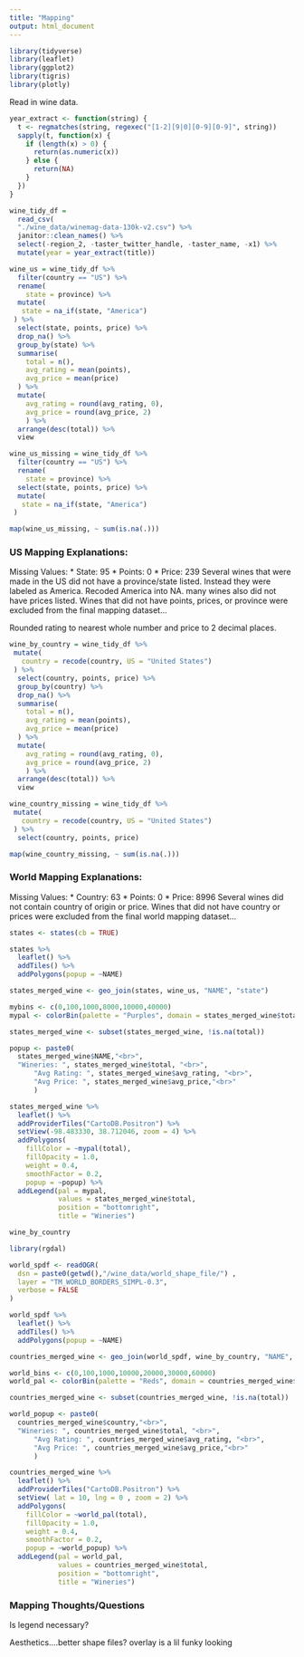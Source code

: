 ```yaml
---
title: "Mapping"
output: html_document
---
```


```r
library(tidyverse)
library(leaflet)
library(ggplot2)
library(tigris)
library(plotly)
```

Read in wine data.

```r
year_extract <- function(string) {
  t <- regmatches(string, regexec("[1-2][9|0][0-9][0-9]", string))
  sapply(t, function(x) {
    if (length(x) > 0) {
      return(as.numeric(x))
    } else {
      return(NA)    
    }
  })
}
```

```r
wine_tidy_df = 
  read_csv(
  "./wine_data/winemag-data-130k-v2.csv") %>% 
  janitor::clean_names() %>% 
  select(-region_2, -taster_twitter_handle, -taster_name, -x1) %>% 
  mutate(year = year_extract(title))
```

```r
wine_us = wine_tidy_df %>% 
  filter(country == "US") %>%
  rename(
    state = province) %>% 
  mutate(
   state = na_if(state, "America")
 ) %>%
  select(state, points, price) %>% 
  drop_na() %>% 
  group_by(state) %>%
  summarise(
    total = n(),
    avg_rating = mean(points),
    avg_price = mean(price)
  ) %>%
  mutate(
    avg_rating = round(avg_rating, 0), 
    avg_price = round(avg_price, 2)
    ) %>% 
  arrange(desc(total)) %>% 
  view
```

```r
wine_us_missing = wine_tidy_df %>% 
  filter(country == "US") %>%
  rename(
    state = province) %>% 
  select(state, points, price) %>% 
  mutate(
   state = na_if(state, "America")
 )

map(wine_us_missing, ~ sum(is.na(.)))
```

### US Mapping Explanations:
Missing Values:
* State: 95
* Points: 0
* Price: 239
Several wines that were made in the US did not have a province/state listed. Instead they were labeled as America. Recoded America into NA. many wines also did not have prices listed. Wines that did not have points, prices, or province were excluded from the final mapping dataset...

Rounded rating to nearest whole number and price to 2 decimal places.

```r
wine_by_country = wine_tidy_df %>% 
 mutate(
   country = recode(country, US = "United States")
 ) %>% 
  select(country, points, price) %>% 
  group_by(country) %>%
  drop_na() %>% 
  summarise(
    total = n(),
    avg_rating = mean(points),
    avg_price = mean(price)
  ) %>%
  mutate(
    avg_rating = round(avg_rating, 0), 
    avg_price = round(avg_price, 2)
    ) %>% 
  arrange(desc(total)) %>% 
  view
```

```r
wine_country_missing = wine_tidy_df %>% 
 mutate(
   country = recode(country, US = "United States")
 ) %>% 
  select(country, points, price)

map(wine_country_missing, ~ sum(is.na(.)))
```

### World Mapping Explanations:
Missing Values:
* Country: 63
* Points: 0
* Price: 8996
Several wines did not contain country of origin or price. Wines that did not have country or prices were excluded from the final world mapping dataset...

```r
states <- states(cb = TRUE)

states %>% 
  leaflet() %>% 
  addTiles() %>% 
  addPolygons(popup = ~NAME)

states_merged_wine <- geo_join(states, wine_us, "NAME", "state")

mybins <- c(0,100,1000,8000,10000,40000)
mypal <- colorBin(palette = "Purples", domain = states_merged_wine$total, na.color = "transparent", bins = mybins)

states_merged_wine <- subset(states_merged_wine, !is.na(total))

popup <- paste0(
  states_merged_wine$NAME,"<br>", 
  "Wineries: ", states_merged_wine$total, "<br>", 
      "Avg Rating: ", states_merged_wine$avg_rating, "<br>",
      "Avg Price: ", states_merged_wine$avg_price,"<br>"
      )

states_merged_wine %>% 
  leaflet() %>%
  addProviderTiles("CartoDB.Positron") %>%
  setView(-98.483330, 38.712046, zoom = 4) %>% 
  addPolygons(
    fillColor = ~mypal(total), 
    fillOpacity = 1.0, 
    weight = 0.4, 
    smoothFactor = 0.2, 
    popup = ~popup) %>% 
  addLegend(pal = mypal, 
            values = states_merged_wine$total, 
            position = "bottomright", 
            title = "Wineries")
```

```r
wine_by_country

library(rgdal)

world_spdf <- readOGR( 
  dsn = paste0(getwd(),"/wine_data/world_shape_file/") , 
  layer = "TM_WORLD_BORDERS_SIMPL-0.3",
  verbose = FALSE
)

world_spdf %>% 
  leaflet() %>% 
  addTiles() %>% 
  addPolygons(popup = ~NAME)

countries_merged_wine <- geo_join(world_spdf, wine_by_country, "NAME", "country")

world_bins <- c(0,100,1000,10000,20000,30000,60000)
world_pal <- colorBin(palette = "Reds", domain = countries_merged_wine$total, na.color = "transparent", bins = world_bins)

countries_merged_wine <- subset(countries_merged_wine, !is.na(total))

world_popup <- paste0(
  countries_merged_wine$country,"<br>", 
  "Wineries: ", countries_merged_wine$total, "<br>", 
      "Avg Rating: ", countries_merged_wine$avg_rating, "<br>",
      "Avg Price: ", countries_merged_wine$avg_price,"<br>"
      )

countries_merged_wine %>% 
  leaflet() %>%
  addProviderTiles("CartoDB.Positron") %>%
  setView( lat = 10, lng = 0 , zoom = 2) %>% 
  addPolygons(
    fillColor = ~world_pal(total), 
    fillOpacity = 1.0, 
    weight = 0.4, 
    smoothFactor = 0.2, 
    popup = ~world_popup) %>% 
  addLegend(pal = world_pal, 
            values = countries_merged_wine$total, 
            position = "bottomright", 
            title = "Wineries")
```

### Mapping Thoughts/Questions

Is legend necessary?

Aesthetics....better shape files? overlay is a lil funky looking